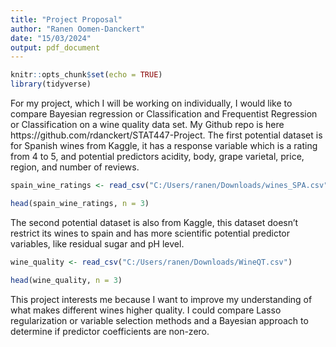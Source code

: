 ```yaml
---
title: "Project Proposal"
author: "Ranen Oomen-Danckert"
date: "15/03/2024"
output: pdf_document
---
```


```r
knitr::opts_chunk$set(echo = TRUE)
library(tidyverse)
```

For my project, which I will be working on individually, I would like to compare Bayesian regression or Classification and Frequentist Regression or Classification on a wine quality data set. My Github repo is here https://github.com/rdanckert/STAT447-Project. The first potential dataset is for Spanish wines from Kaggle, it has a response variable which is a rating from 4 to 5, and potential predictors acidity, body, grape varietal, price, region, and number of reviews.

```r
spain_wine_ratings <- read_csv("C:/Users/ranen/Downloads/wines_SPA.csv")
```
```r
head(spain_wine_ratings, n = 3)
```
The second potential dataset is also from Kaggle, this dataset doesn't restrict its wines to spain and has more scientific potential predictor variables, like residual sugar and pH level.

```r
wine_quality <- read_csv("C:/Users/ranen/Downloads/WineQT.csv")
```

```r
head(wine_quality, n = 3)
```

This project interests me because I want to improve my understanding of what makes different wines higher quality. I could compare Lasso regularization or variable selection methods and a Bayesian approach to determine if predictor coefficients are non-zero.
